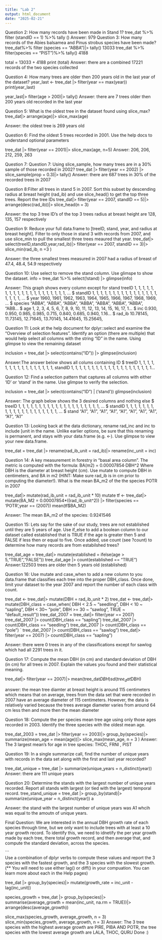 ```yaml
---
title: "Lab 2" 
output: html_document
date: "2025-02-21"
---
```


Question 2: How many records have been made in Stand 1? tree_dat %\>% filter (standID == 1) %\>% tally () Answer: 979 Question 3: How many records of the Abies balsamea and Pinus strobus species have been made? tree_dat%\>% filter (species == "ABBA")\|\> tally() 13033 tree_dat %\>% filter(species == "PIST")%\>% tally() 4188

total = 13033 + 4188 print (total) Answer: there are a combined 17221 records of the two species collected

Question 4: How many trees are older then 200 years old in the last year of the dataset? year_last \<- tree_dat \|\> filter(year == max(year)) print(year_last)

year_last\|\> filter(age \> 200)\|\> tally() Answer: there are 7 trees older then 200 years old recorded in the last year

Question 5: What is the oldest tree in the dataset found using slice_max? tree_dat\|\> arrange(age)\|\> slice_max(age)

Answer: the oldest tree is 269 years old

Question 6: Find the oldest 5 trees recorded in 2001. Use the help docs to understand optional parameters

tree_dat \|\> filter(year == 2001)\|\> slice_max(age, n=5) Answer: 206, 206, 212, 259, 263

Question 7: Question 7: Using slice_sample, how many trees are in a 30% sample of those recorded in 2002? tree_dat \|\> filter(year == 2002) \|\> slice_sample(prop = 0.3)\|\> tally() Answer: there are 687 trees in 30% of the recorded trees in 2007

Question 8:Filter all trees in stand 5 in 2007. Sort this subset by descending radius at breast height (rad_ib) and use slice_head() to get the top three trees. Report the tree IDs tree_dat\|\> filter(year == 2007, standID == 5)\|\> arrange(desc(rad_ib))\|\> slice_head(n = 3)

Answer: the top 3 tree ID's of the top 3 trees radius at breast height are 128, 135, 157 respectively

Question 9: Reduce your full data.frame to \[treeID, stand, year, and radius at breast height\]. Filter to only those in stand 3 with records from 2007, and use slice_min to pull the smallest three trees meaured that year. tree_dat\|\> select(treeID,standID,year,rad_ib)\|\> filter(year == 2007, standID == 3)\|\> slice_min(rad_ib, n =3 )

Answer: the three smallest trees measured in 2007 had a radius of breast of 47.4, 48.4, 54.9 respectively

Question 10: Use select to remove the stand column. Use glimspe to show the dataset. info = tree_dat %\>% select(!stand) \|\> glimpse(info)

Answer: This graph shows every column except for stand treeID <dbl> 1, 1, 1, 1, 1, 1, 1, 1, 1, 1, 1, 1, 1, 1, 1, 1, 1, 1, 1, 1, … \$ standID <dbl> 1, 1, 1, 1, 1, 1, 1, 1, 1, 1, 1, 1, 1, 1, 1, 1, 1, 1, 1, 1, … \$ year <dbl> 1960, 1961, 1962, 1963, 1964, 1965, 1966, 1967, 1968, 1969, … \$ species <chr> "ABBA", "ABBA", "ABBA", "ABBA", "ABBA", "ABBA", "ABBA", "ABB… \$ age <dbl> 1, 2, 3, 4, 5, 6, 7, 8, 9, 10, 11, 12, 13, 14, 15, 16, 17, 1… \$ inc <dbl> 0.930, 0.950, 0.985, 0.985, 0.715, 0.840, 0.685, 0.940, 1.16… \$ rad_ib <dbl> 10.78145, 11.73145, 12.71645, 13.70145, 14.41645, 15.25645,

Question 11: Look at the help document for dplyr::select and examine the “Overview of selection features”. Identify an option (there are multiple) that would help select all columns with the string “ID” in the name. Using glimpse to view the remaining dataset

inclusion = tree_dat \|\> select(contains("ID")) \|\> glimpse(inclusion)

Answer:The answer below shows all colums containing ID \$ treeID <dbl> 1, 1, 1, 1, 1, 1, 1, 1, 1, 1, 1, 1, 1, 1, 1, 1, standID <dbl> 1, 1, 1, 1, 1, 1, 1, 1, 1, 1, 1, 1, 1, 1, 1, 1, 1, 1, 1, 1...

Question 12: Find a selection pattern that captures all columns with either ‘ID’ or ‘stand’ in the name. Use glimpse to verify the selection.

inclusion = tree_dat \|\> select(contains("ID") \| ('stand')) glimpse(inclusion)

Answer: The graph below shows the 3 desired columns and nothing else \$ treeID <dbl> 1, 1, 1, 1, 1, 1, 1, 1, 1, 1, 1, 1, 1, 1, 1, 1, 1, 1, 1, 1, … \$ standID <dbl> 1, 1, 1, 1, 1, 1, 1, 1, 1, 1, 1, 1, 1, 1, 1, 1, 1, 1, 1, 1, … \$ stand <chr> "A1", "A1", "A1", "A1", "A1", "A1", "A1", "A1", "A1", "A1"

Question 13: Looking back at the data dictionary, rename rad_inc and inc to include \[unit in the name. Unlike earlier options, be sure that this renaming is permanent, and stays with your data.frame (e.g. \<-). Use glimpse to view your new data.frame.

tree_dat = tree_dat \|\> rename(rad_ib_unit = rad_ib)\|\> rename(inc_unit = inc)

Question 14: A key measurement in forestry in “basal area column”. The metric is computed with the formula: BA(m2) = 0.00007854⋅DBH\^2 Where DBH is the diameter at breast height (cm). Use mutate to compute DBH in centimeters, and BA in m2 (HINT: Make sure rad_ib is in cm prior to computing the diameter!). What is the mean BA_m2 of the the species POTR in 2007

tree_dat\|\> mutate(rad_ib_unit = rad_ib_unit \* 10) mutate tf \<- tree_dat\|\> mutate(BA_M2 = 0.00007854\*((rad_ib_unit\^2)) \|\> filter(species == 'POTR',year == (2007)) mean(tf\$BA_M2)

Answer: The mean BA_m2 of the species: 0.9241546

Question 15: Lets say for the sake of our study, trees are not established until they are 5 years of age. Use if_else to add a boolean column to our dataset called established that is TRUE if the age is greater then 5 and FALSE if less then or equal to five. Once added, use count (see ?count) to determine how many records are from estabilshed trees?

tree_dat_age = tree_dat\|\> mutate(established = ifelse(age \> 5,"TRUE","FALSE")) tree_dat_age \|\> count(established == "TRUE") Answer:122503 trees are older then 5 years old (established)

Question 16: Use mutate and case_when to add a new column to you data.frame that classifies each tree into the proper DBH_class. Once done, limit your dataset to the year 2007 and report the number of each class with count.

tree_dat \<- tree_dat\|\> mutate(DBH = rad_ib_unit \* 2) tree_dat \<- tree_dat\|\> mutate(DBH_class = case_when( DBH \< 2.5 \~ "seedling", DBH \< 10 \~ "sapling", DBH \< 30\~ "pole", DBH \>= 30 \~ "sawlog", TRUE \~ "default_result")) tree_dat_2007 = tree_dat\|\> filter(year == 2007) tree_dat_2007 \|\> count(DBH_class == "sapling") tree_dat_2007 \|\> count(DBH_class == "seedling") tree_dat_2007 \|\> count(DBH_class == "pole") \` tree_dat_2007 \|\> count(DBH_class == "sawlog") tree_dat\|\> filter(year == 2007) \|\> count(DBH_class == "sapling")

Answer: there were 0 trees in any of the classifications except for sawlog which had all 2291 trees in it.

Question 17: Compute the mean DBH (in cm) and standard deviation of DBH (in cm) for all trees in 2007. Explain the values you found and their statistical meaning.

tree_dat\|\> filter(year == 2007)\|\> mean(tree_dat$DBH)
  sd(tree_dat$DBH)

answer: the mean tree diamter at breast height is around 115 centimeters which means that on average, trees from the data set that were recorded in 2007 have an average diameter of 115 centimeters. However, the data is relatively varied because the trees average diameter varies from around 64 cm less then and more then the mean diameter

Question 18: Compute the per species mean tree age using only those ages recorded in 2003. Identify the three species with the oldest mean age.

tree_dat_2003 = tree_dat \|\> filter(year == 2003)\|\> group_by(species)\|\> summarize(mean_age = mean(age))\|\> slice_max(mean_age, n = 3 ) Answer: The 3 largest mean's for age in tree species: THOC, FRNI , PIST

Question 19: In a single summarize call, find the number of unique years with records in the data set along with the first and last year recorded?

tree_dat_unique = tree_dat \|\> summarize(unique_years = n_distinct(year)) Answer: there are 111 unique years

Question 20: Determine the stands with the largest number of unique years recorded. Report all stands with largest (or tied with the largest) temporal record. tree_stand_unique = tree_dat \|\> group_by(stand)\|\> summarize(unique_year = n_distinct(year)) a

Answer: the stand with the largest number of unique years was A1 whcih was equal to the amoutn of unique years.

Final Question: We are interested in the annual DBH growth rate of each species through time, but we only want to include trees with at least a 10 year growth record. To identify this, we need to idnetify the per year growth made by each tree, there total growth record, and then average that, and compute the standard deviation, across the species.

```         
Use a combination of dplyr verbs to compute these values and report the 3 species with the fastest growth, and the 3 species with the slowest growth. (** You will need to use either lag() or diff() in your compuation. You can learn more about each in the Help pages)

tree_dat |>
  group_by(species)|>
  mutate(growth_rate = inc_unit - lag(inc_unit))

species_growth = tree_dat |>
  group_by(species)|>
  summarise(average_growth = mean(inc_unit, na.rm = TRUE))|>
  arrange(desc(average_growth))
  
slice_max(species_growth, average_growth, n = 3)
slice_min(species_growth, average_growth, n = 3)
Answer: The 3 tree species with the highest average growth are PIRE, PIBA AND POTR, the tree species with the lowest average growth are LALA, THOC, QURU 
Done :) 
